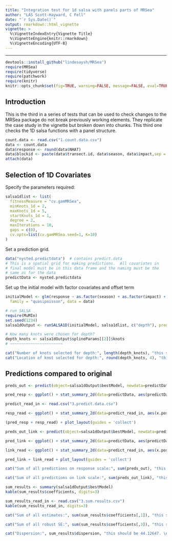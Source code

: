 ```yaml
---
title: "Integration test for 1d salsa with panels parts of MRSea"
author: "LAS Scott-Hayward, C Fell"
date: "`r Sys.Date()`"
output: rmarkdown::html_vignette
vignette: >
  %\VignetteIndexEntry{Vignette Title}
  %\VignetteEngine{knitr::rmarkdown}
  %\VignetteEncoding{UTF-8}
---
```



-------

```r
devtools::install_github("lindesaysh/MRSea")
require(MRSea)
require(tidyverse)
require(patchwork)
require(knitr)
knitr::opts_chunk$set(fig=TRUE, warning=FALSE, message=FALSE, eval=TRUE, comment = '')
```

## Introduction
This is the third in a series of tests that can be used to check changes to the MRSea package do not break previously working elements. They replicate the case study in the vignette but broken down into chunks. This third one checks the 1D salsa functions with a panel structure.

```r
count.data <- read.csv("1.count.data.csv")
data <- count.data
data$response <- round(data$NHAT)
data$blockid <- paste(data$transect.id, data$season, data$impact,sep = "")
attach(data)
```

## Selection of 1D Covariates

Specify the parameters required:

```r

salsa1dlist <- list(
  fitnessMeasure = "cv.gamMRSea", 
  minKnots_1d = 2,
  maxKnots_1d = 5, 
  startKnots_1d = 1, 
  degree = 2, 
  maxIterations = 10, 
  gaps = c(0), 
  cv.opts=list(cv.gamMRSea.seed=1, K=10)
)

```

Set a prediction grid.  

```r
data("nysted.predictdata")  # contains predict.data
# This is a spatial grid for making predictions.  All covariates in 
# final model must be in this data frame and the naming must be the 
# same as for the data
predictData <- nysted.predictdata

```

Set up the initial model with factor covariates and offset term
```r
initialModel <- glm(response ~ as.factor(season) + as.factor(impact) + offset(log(area)), 
  family = "quasipoisson", data = data)

```


```r
# run SALSA
require(MuMIn)
set.seed(1234)
salsa1dOutput <- runSALSA1D(initialModel, salsa1dlist, c("depth"), predictionData=predictData, datain=data,removal=TRUE, panelid = data$blockid)
```

```r
# How many knots were chosen for depth?
depth_knots <- salsa1dOutput$splineParams[[2]]$knots
# ~~~~~~~~~~~~~~~~~~~~~~~

cat("Number of knots selected for depth:", length(depth_knots), "this should be 1. \n\n")
cat("Location of knot selected for depth:", round(depth_knots, 4), "this should be -11.3975. \n\n")

```

## Predictions compared to original

```r

preds_out <- predict(object=salsa1dOutput$bestModel, newdata=predictData, type='response')

pred_resp <- ggplot() + stat_summary_2d(data=predictData, aes(predictData$x.pos, predictData$y.pos, z=preds_out), fun=max, binwidth=c(0.5,0.5)) + theme_bw() + scale_fill_distiller(palette = "Spectral", name="Animal Counts", limit=c(0, 2.7)) + coord_fixed(ratio = 1) + xlab("X coordinate") + ylab("Y coordinate")

predict_read_in <- read.csv("3.predict.data.csv")

resp_read <- ggplot() + stat_summary_2d(data=predict_read_in, aes(x.pos, y.pos, z=ResponsePredictions), fun=max, binwidth=c(0.5,0.5)) + theme_bw() + scale_fill_distiller(palette = "Spectral", name="Animal Counts", limit=c(0, 2.7)) + coord_fixed(ratio = 1) + xlab("X coordinate") + ylab("Y coordinate")

(pred_resp + resp_read) + plot_layout(guides = 'collect')

```


```r

preds_out_link <- predict(object=salsa1dOutput$bestModel, newdata=predictData, type='link')

pred_link <- ggplot() + stat_summary_2d(data=predictData, aes(predictData$x.pos, predictData$y.pos, z=preds_out_link), fun=max, binwidth=c(0.5,0.5)) + theme_bw() + scale_fill_distiller(palette = "Spectral", name="Nhat on link scale", limit=c(-13, 2.5)) + coord_fixed(ratio = 1) + xlab("X coordinate") + ylab("Y coordinate")

link_read <- ggplot() + stat_summary_2d(data=predict_read_in, aes(x.pos, y.pos, z=LinkPredictions), fun=max, binwidth=c(0.5,0.5)) + theme_bw() + scale_fill_distiller(palette = "Spectral", name="Nhat on link scale", limit=c(-13, 2.5)) + coord_fixed(ratio = 1) + xlab("X coordinate") + ylab("Y coordinate")

pred_link + link_read + plot_layout(guides = 'collect')

```




```r

cat("Sum of all predictions on response scale:", sum(preds_out), "this should be 17364.31. \n\n")

cat("Sum of all predictions on link scale:", sum(preds_out_link), "this should be -55493.67. \n\n")

```


```r
sum_results <- summary(salsa1dOutput$bestModel)
kable(sum_results$coefficients, digits=3)

```

```r
sum_results_read_in <- read.csv("3.sum.results.csv")
kable(sum_results_read_in, digits=3)

```



```r

cat("Sum of all estimates:", sum(sum_results$coefficients[,1]), "this should be 21.44676. \n\n")

cat("Sum of all robust SE:", sum(sum_results$coefficients[,3]), "this should be 16.24319. \n\n")

cat("Dispersion:", sum_results$dispersion, "this should be 44.12647. \n\n")

```





